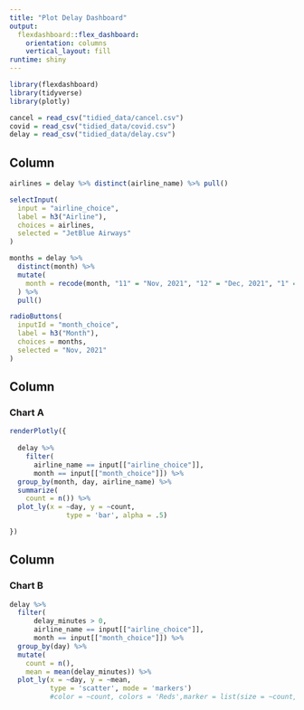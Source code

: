 ```yaml
---
title: "Plot Delay Dashboard"
output: 
  flexdashboard::flex_dashboard:
    orientation: columns
    vertical_layout: fill
runtime: shiny
---
```


```r
library(flexdashboard)
library(tidyverse)
library(plotly)

cancel = read_csv("tidied_data/cancel.csv")
covid = read_csv("tidied_data/covid.csv")
delay = read_csv("tidied_data/delay.csv")
```

Column {.sidebar}
-----------------------------------------------------------------------

```r
airlines = delay %>% distinct(airline_name) %>% pull()

selectInput(
  input = "airline_choice",
  label = h3("Airline"),
  choices = airlines,
  selected = "JetBlue Airways"
)

months = delay %>% 
  distinct(month) %>% 
  mutate(
    month = recode(month, "11" = "Nov, 2021", "12" = "Dec, 2021", "1" = "Jan, 2022")
  ) %>% 
  pull()

radioButtons(
  inputId = "month_choice",
  label = h3("Month"),
  choices = months,
  selected = "Nov, 2021"
)

```

Column {data-width=600}
-----------------------------------------------------------------------

### Chart A

```r
renderPlotly({
  
  delay %>% 
    filter(
      airline_name == input[["airline_choice"]],
      month == input[["month_choice"]]) %>% 
  group_by(month, day, airline_name) %>% 
  summarize(
    count = n()) %>% 
  plot_ly(x = ~day, y = ~count,
              type = 'bar', alpha = .5)

})
```


Column {data-width=600}
-----------------------------------------------------------------------

### Chart B

```r

delay %>% 
  filter(
      delay_minutes > 0,
      airline_name == input[["airline_choice"]],
      month == input[["month_choice"]]) %>% 
  group_by(day) %>% 
  mutate(
    count = n(),
    mean = mean(delay_minutes)) %>% 
  plot_ly(x = ~day, y = ~mean, 
          type = 'scatter', mode = 'markers') 
          #color = ~count, colors = 'Reds',marker = list(size = ~count, opacity = 0.5))

```


